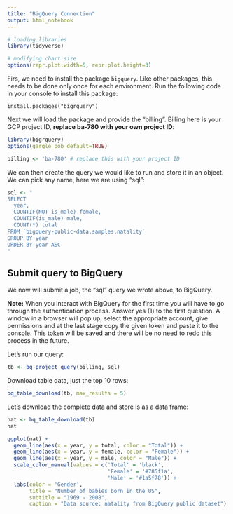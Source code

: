 ```yaml
---
title: "BigQuery Connection"
output: html_notebook
---
```


```r
# loading libraries
library(tidyverse)

# modifying chart size
options(repr.plot.width=5, repr.plot.height=3)
```

Firs, we need to install the package `bigquery`. Like other packages, this needs to be done only once for each environment. Run the following code in your console to install this package:

```
install.packages("bigrquery")
```

Next we will load the package and provide the "billing". Billing here is your GCP project ID, **replace ba-780 with your own project ID**:

```r
library(bigrquery)
options(gargle_oob_default=TRUE)

billing <- 'ba-780' # replace this with your project ID 
```

We can then create the query we would like to run and store it in an object. We can pick any name, here we are using "sql":

```r
sql <- "
SELECT
  year,
  COUNTIF(NOT is_male) female,
  COUNTIF(is_male) male,
  COUNT(*) total
FROM `bigquery-public-data.samples.natality`
GROUP BY year
ORDER BY year ASC
"
```

## Submit query to BigQuery
We now will submit a job, the "sql" query we wrote above, to BigQuery. 

**Note:** When you interact with BigQuery for the first time you will have to go through the authentication process. Answer yes (1) to the first question. A window in a browser will pop up, select the appropriate account, give permissions and at the last stage copy the given token and paste it to the console. This token will be saved and there will be no need to redo this process in the future.

Let's run our query:

```r
tb <- bq_project_query(billing, sql)
```

Download table data, just the top 10 rows:

```r
bq_table_download(tb, max_results = 5)
```

Let's download the complete data and store is as a data frame:

```r
nat <- bq_table_download(tb)
nat
```

```r
ggplot(nat) +
  geom_line(aes(x = year, y = total, color = "Total")) +
  geom_line(aes(x = year, y = female, color = "Female")) +
  geom_line(aes(x = year, y = male, color = "Male")) +
  scale_color_manual(values = c('Total' = 'black', 
                                'Female' = '#785f1a', 
                                'Male' = '#1a5f78')) +
  labs(color = 'Gender',
       title = "Number of babies born in the US",
       subtitle = "1969 - 2008",
       caption = "Data source: natality from BigQuery public dataset")
```

